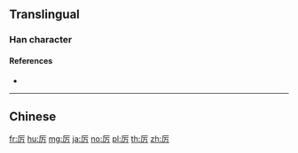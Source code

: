 {{also|厲}}
==Translingual==

===Han character===
{{Han char|rn=27|rad=厂|as=03|sn=5|four=|canj=MMS|ids=⿸厂万}}

====References====
* {{Han ref|kx=0160.251|dkj=02902|dj=0367.110|hdz=10068.080|uh=5389|ud=21385}}

----

==Chinese==
{{zh-see|厲}}

[[fr:厉]]
[[hu:厉]]
[[mg:厉]]
[[ja:厉]]
[[no:厉]]
[[pl:厉]]
[[th:厉]]
[[zh:厉]]